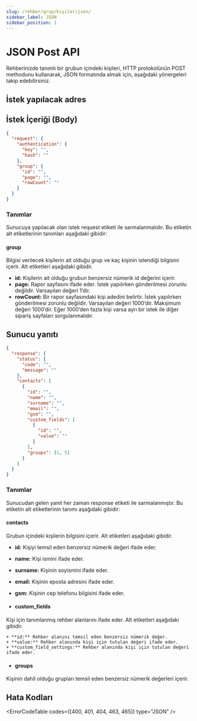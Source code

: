 ```yaml
---
slug: /rehber/grup/kişiler/json/
sidebar_label: JSON
sidebar_position: 1
---
```



# JSON Post API
<AccessWarning />
Rehberinizde tanımlı bir grubun içindeki kişileri, HTTP protokolünün POST methodunu kullanarak, JSON formatında almak için, aşağıdaki yönergeleri takip edebilirsiniz.

## İstek yapılacak adres

<RequestURL type="POST" url="https://api.iletimerkezi.com/v1/get-group-contacts/json" />

## İstek İçeriği (Body)

```json
{
  "request": {
    "authentication": {
      "key": "",
      "hash": ""
    },
    "group": {
      "id": "",
      "page": "",
      "rowCount": ""
    }
  }
}
```

### Tanımlar

Sunucuya yapılacak olan istek <Badge>request</Badge> etiketi ile sarmalanmalıdır. Bu etiketin alt etiketlerinin tanımları aşağıdaki gibidir:

<AccessDescription />

#### group
Bilgisi verilecek kişilerin ait olduğu grup ve kaç kişinin istendiği bilgisini içerir. Alt etiketleri aşağıdaki gibidir.

+ **id:** Kişilerin ait olduğu grubun benzersiz nümerik id değerini içerir.
+ **page:** Rapor sayfasını ifade eder. İstek yapılırken gönderilmesi zorunlu değildir. Varsayılan değeri 1’dir.
+ **rowCount:** Bir rapor sayfasındaki kişi adedini belirtir. İstek yapılırken gönderilmesi zorunlu değildir. Varsayılan değeri 1000’dir. Maksimum değeri 1000’dir. Eğer 1000’den fazla kişi varsa ayrı bir istek ile diğer sipariş sayfaları sorgulanmalıdır.

## Sunucu yanıtı
```json
{
  "response": {
    "status": {
      "code": "",
      "message": ""
    },
    "contacts": [
      {
        "id": "",
        "name": "",
        "surname": "",
        "email": "",
        "gsm": "",
        "custom_fields": [
          {
            "id": "",
            "value": ""
          }
        ],
        "groups": [1, 5]
      }
    ]
  }
}
```

### Tanımlar

Sunucudan gelen yanıt her zaman <Badge>response</Badge> etiketi ile sarmalanmıştır. Bu etiketin alt etiketlerinin tanımı aşağıdaki gibidir:

<ResponseStatus />

#### contacts
Grubun içindeki kişilerin bilgisini içerir. Alt etiketleri aşağıdaki gibidir.

  + **id:** Kişiyi temsil eden benzersiz nümerik değeri ifade eder.
  + **name:** Kişi ismini ifade eder.
  + **surname:** Kişinin soyismini ifade eder.
  + **email:** Kişinin eposta adresini ifade eder.
  + **gsm:** Kişinin cep telefonu bilgisini ifade eder.

  + #### custom_fields
  Kişi için tanımlanmış rehber alanlarını ifade eder. Alt etiketleri aşağıdaki gibidir.

    + **id:** Rehber alanını temsil eden benzersiz nümerik değer.
    + **value:** Rehber alanında kişi için tutulan değeri ifade eder.
    + **custom_field_settings:** Rehber alanında kişi için tutulan değeri ifade eder.

  + #### groups
  Kişinin dahil olduğu grupları temsil eden benzersiz nümerik değerleri içerir.

## Hata Kodları

<ErrorCodeTable codes={[400, 401, 404, 463, 465]} type="JSON" />